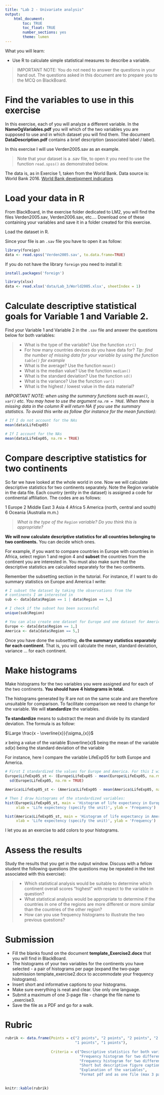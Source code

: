 ```yaml
---
title: "Lab 2 - Univariate analysis"
output: 
    html_document:
        toc: TRUE
        toc_float: TRUE
        number_sections: yes
        theme: lumen
---
```


What you will learn:

- Use R to calculate simple statistical measures to describe a variable.

> IMPORTANT NOTE:
> You do not need to answer the questions in your hand out. The questions asked in this document are to prepare you to the MCQ on BlackBoard.


# Find the variables to use in this exercise 

In this exercise, each of you will analyze a different variable. In the **NameOgVariables.pdf** you will which of the two variables you are supposed to use and in which dataset you will find them. The document **DataDescription.pdf** contains a brief description (associated label / label). 

In this exercise I will use Verden2005.sav as an example. 

> Note that your dataset is a .sav file, to open it you need to use the function `read.spss()` as demonstrated below.

The data is, as in Exercise 1, taken from the World Bank. Data source is:
World Bank 2016. [World Bank development indicators](http://data.worldbank.org/indicator)

# Load your data in R

From BlackBoard, in the exercise folder dedicated to LM2, you will find the files Verden2005.sav, Verden2006.sav, etc.... Download one of these containing your variables and save it in a folder created for this exercise.

Load the dataset in R.

Since your file is an `.sav` file you have to open it as follow:

```r
library(foreign)
data <- read.spss('Verden2005.sav', to.data.frame=TRUE)
```

If you do not have the library `foreign` you need to install it:

```r
install.packages('foreign')
```


```r
library(xlsx)
data <- read.xlsx('data/Lab_3/World2005.xlsx', sheetIndex = 1)
```

# Calculate descriptive statistical goals for Variable 1 and Variable 2.

Find your Variable 1 and Variable 2 in the `.sav` file and answer the questions below for both variables:

> * What is the type of the variable? Use the function `str()`
> * For how many countries devices do you have data for? *Tip: find the number of missing data for your variable by using the function `table()` for example*
> * What is the average? Use the function `mean()`
> * What is the median value? Use the function `median()`
> * What is the standard deviation? Use the function `sd()`
> * What is the variance? Use the function `var()`
> * What is the highest / lowest value in the data material?

*IMPORTANT NOTE: when using the summary functions such as `mean()`, `var()` etc. You may have to use the argument `na.rm = TRUE`. When there is missing data in the column R will return NA if you use the summary statistics. To avoid this write as follow (for instance for the mean function): *

```r
# If I do not account for the NAs
mean(data$LifeExp05)

# If I account for the NAs
mean(data$LifeExp05, na.rm = TRUE)
```

# Compare descriptive statistics for two continents

So far we have looked at the whole world in one. Now we will calculate descriptive statistics for two continents separately. Note the Region variable in the data file. Each country (entity in the dataset) is assigned a code for continental affiliation. The codes are as follows:

1 Europe
2 Middle East
3	Asia
4	Africa
5	America (north, central and south)
6	Oceania (Australia m.m.)

> *What is the type of the `Region` variable? Do you think this is appropriate?*

**We will now calculate descriptive statistics for all countries belonging to two continents.** You can decide which ones. 

For example, if you want to compare countries in Europe with countries in Africa, select region 1 and region 4 and **subset** the countries from the continent you are interested in. You must also make sure that the descriptive statistics are calculated separately for the two continents.

Remember the subsetting section in the tutorial. For instance, if I want to do summary statistics on Europe and America I write:

```r
# I subset the dataset by taking the observations from the 
# continents I am interested in
sub <- data[data$Region == 1 | data$Region == 5,]

# I check if the subset has been successful
unique(sub$Region)

# You can also create one dataset for Europe and one dataset for America:
Europe <- data[data$Region == 1,]
America <- data[data$Region == 5,]
```

Once you have done the subsetting, **do the summary statistics separately for each continent**. That is, you will calculate the mean, standard deviation, variance ... for each continent. 

# Make histograms

Make histograms for the two variables you were assigned and for each of the two continents. **You should have 4 histograms in total.**

The histograms generated by R are not on the same scale and are therefore unsuitable for comparison. To facilitate comparison we need to change for the variable. We will **standardize** the variables.

**To standardize** means to substract the mean and divide by its standard deviation. The formula is as follow:

$\Large \frac{x - \overline{x}}{\sigma_{x}}$

$x$ being a value of the variable
$\overline{x}$ being the mean of the variable
$sd(x)$ being the standard deviation of the variable

For instance, here I compare the variable LifeExp05 for both Europe and America.

```r
# First I standardized the values for Europe and America. For this I will create two vectors representing the standardized variables
Europe$LifeExp05_st <- (Europe$LifeExp05 - mean(Europe$LifeExp05, na.rm = TRUE)) /
  sd(Europe$LifeExp05, na.rm = TRUE)

America$LifeExp05_st <- (America$LifeExp05 - mean(America$LifeExp05, na.rm = TRUE)) / sd(America$LifeExp05, na.rm = TRUE)

# Then I draw histograms of the standardized variables:
hist(Europe$LifeExp05_st, main = 'Histogram of life expectancy in Europe in 2005', 
     xlab = 'Life expectency (specify the unit)', ylab = 'Frequency')

hist(America$LifeExp05_st, main = 'Histogram of life expectancy in America in 2005', 
     xlab = 'Life expectency (specify the unit)', ylab = 'Frequency')
```

I let you as an exercise to add colors to your histograms.

# Assess the results

Study the results that you get in the output window. Discuss with a fellow student the following questions (the questions may be repeated in the test associated with this exercise):

> * Which statistical analysis would be suitable to determine which continent overall scores “highest” with respect to the variable in question?
> * What statistical analysis would be appropriate to determine if the countries in one of the regions are more different or more similar than the countries of the other region?
> * How can you use frequency histograms to illustrate the two previous questions?

# Submission

- Fill the blanks found on the document **template_Exercise2.docx** that you will find in BlackBoard.
- The histograms of your two variables for the continents you have selected - a pair of  histograms per page (expand the two-page submission template_exercise2.docx to accommodate your frequency histograms).
- Insert short and informative captions to your histograms.
- Make sure everything is neat and clear. Use only one language.
- Submit a maximum of one 3-page file - change the file name to <your name>_exercise3.
- Save the file as a PDF and go for a walk.

# Rubric

```r
rubrik <- data.frame(Points = c("2 points", "2 points", "2 points", "2 points",
                                "1 points", "1 points"),
                     
                     Criteria = c("Descriptive statistics for both variables",
                                  "Frequency histogram for two different continents for variable 1",
                                  "Frequency histogram for two different continents for variable 2",
                                  "Short but descriptive figure captions",
                                  "Explanation of the variables",
                                  "Format pdf and as one file (max 3 pages)"))
                     
                  
knitr::kable(rubrik)
```